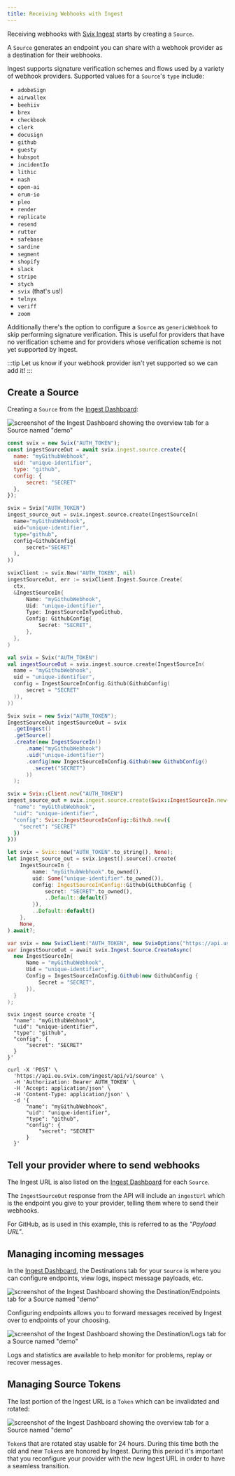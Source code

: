 ```yaml
---
title: Receiving Webhooks with Ingest
---
```



Receiving webhooks with [Svix Ingest] starts by creating a `Source`.

A `Source` generates an endpoint you can share with a webhook provider as a
destination for their webhooks.

Ingest supports signature verification schemes and flows used by a variety of
webhook providers. Supported values for a `Source`'s `type` include:

- `adobeSign`
- `airwallex`
- `beehiiv`
- `brex`
- `checkbook`
- `clerk`
- `docusign`
- `github`
- `guesty`
- `hubspot`
- `incidentIo`
- `lithic`
- `nash`
- `open-ai`
- `orum-io`
- `pleo`
- `render`
- `replicate`
- `resend`
- `rutter`
- `safebase`
- `sardine`
- `segment`
- `shopify`
- `slack`
- `stripe`
- `stych`
- `svix` (that's us!)
- `telnyx`
- `veriff`
- `zoom`

Additionally there's the option to configure a `Source` as `genericWebhook` to
skip performing signature verification. This is useful for providers that have
no verification scheme and for providers whose verification scheme is not yet
supported by Ingest.

:::tip
Let us know if your webhook provider isn't yet supported so we can add it!
:::


## Create a Source

Creating a `Source` from the [Ingest Dashboard]:

![screenshot of the Ingest Dashboard showing the overview tab for a Source named "demo"](../../static/img/ingest/source-edit.png)

<CodeTabs>
  <TabItem value="js">
  
  ```javascript
  const svix = new Svix("AUTH_TOKEN");
  const ingestSourceOut = await svix.ingest.source.create({
    name: "myGithubWebhook",
    uid: "unique-identifier",
    type: "github",
    config: {
        secret: "SECRET"
    },
  });
  ```

  </TabItem>
  <TabItem value="py">
  
  ```python
  svix = Svix("AUTH_TOKEN")
  ingest_source_out = svix.ingest.source.create(IngestSourceIn(
    name="myGithubWebhook",
    uid="unique-identifier",
    type="github",
    config=GithubConfig(
        secret="SECRET"
    ),
  ))
  ```

  </TabItem>
  <TabItem value="go">
  
  ```go
  svixClient := svix.New("AUTH_TOKEN", nil)
  ingestSourceOut, err := svixClient.Ingest.Source.Create(
    ctx,
    &IngestSourceIn{
        Name: "myGithubWebhook",
        Uid: "unique-identifier",
        Type: IngestSourceInTypeGithub,
        Config: GithubConfig{
            Secret: "SECRET",
        },
    },
  )
  ```

  </TabItem>
  <TabItem value="kotlin">
  
  ```kotlin
  val svix = Svix("AUTH_TOKEN")
  val ingestSourceOut = svix.ingest.source.create(IngestSourceIn(
    name = "myGithubWebhook",
    uid = "unique-identifier",
    config = IngestSourceInConfig.Github(GithubConfig(
        secret = "SECRET"
    )),
  ))
  ```

  </TabItem>
  <TabItem value="java">
  
  ```java
  Svix svix = new Svix("AUTH_TOKEN");
  IngestSourceOut ingestSourceOut = svix
    .getIngest()
    .getSource()
    .create(new IngestSourceIn()
        .name("myGithubWebhook")
        .uid("unique-identifier")
        .config(new IngestSourceInConfig.Github(new GithubConfig()
          .secret("SECRET")
        ))
    );
  ```

  </TabItem>
  <TabItem value="ruby">
  
  ```ruby
  svix = Svix::Client.new("AUTH_TOKEN")
  ingest_source_out = svix.ingest.source.create(Svix::IngestSourceIn.new({
    "name": "myGithubWebhook",
    "uid": "unique-identifier",
    "config": Svix::IngestSourceInConfig::Github.new({
      "secret": "SECRET"
    })
}))
  ```

  </TabItem>
  <TabItem value="rust">
  
  ```rust
  let svix = Svix::new("AUTH_TOKEN".to_string(), None);
  let ingest_source_out = svix.ingest().source().create(
      IngestSourceIn {
          name: "myGithubWebhook".to_owned(),
          uid: Some("unique-identifier".to_owned()),
          config: IngestSourceInConfig::Github(GithubConfig {
              secret: "SECRET".to_owned(),
              ..Default::default()
          }),
          ..Default::default()
      },
      None,
  ).await?;
  ```

  </TabItem>
  <TabItem value="csharp">
  
  ```csharp
  var svix = new SvixClient("AUTH_TOKEN", new SvixOptions("https://api.us.svix.com"));
  var ingestSourceOut = await svix.Ingest.Source.CreateAsync(
    new IngestSourceIn{
        Name = "myGithubWebhook",
        Uid = "unique-identifier",
        Config = IngestSourceInConfig.Github(new GithubConfig {
            Secret = "SECRET",
        }),
    }
  );
  ```

  </TabItem>
  <TabItem value="cli">
  
  ```shell
  svix ingest source create '{
    "name": "myGithubWebhook",
    "uid": "unique-identifier",
    "type": "github",
    "config": {
        "secret": "SECRET"
    }
  }'
  ```

  </TabItem>
  <TabItem value="curl">
  
  ```shell
  curl -X 'POST' \
    'https://api.eu.svix.com/ingest/api/v1/source' \
    -H 'Authorization: Bearer AUTH_TOKEN' \
    -H 'Accept: application/json' \
    -H 'Content-Type: application/json' \
    -d '{
        "name": "myGithubWebhook",
        "uid": "unique-identifier",
        "type": "github",
        "config": {
            "secret": "SECRET"
        }
    }'
  ```

  </TabItem>
</CodeTabs>

## Tell your provider where to send webhooks

The Ingest URL is also listed on the [Ingest Dashboard] for each `Source`.

The `IngestSourceOut` response from the API will include an `ingestUrl` which is
the endpoint you give to your provider, telling them where to send their
webhooks.

For GitHub, as is used in this example, this is referred to as the
_"Payload URL"_.


## Managing incoming messages

In the [Ingest Dashboard], the Destinations tab for your `Source` is where you
can configure endpoints, view logs, inspect message payloads, etc.

![screenshot of the Ingest Dashboard showing the Destination/Endpoints tab for a Source named "demo"](../../static/img/ingest/destination-endpoints.png)

Configuring endpoints allows you to forward messages received by Ingest over to endpoints of your choosing.

![screenshot of the Ingest Dashboard showing the Destination/Logs tab for a Source named "demo"](../../static/img/ingest/destination-logs.png)

Logs and statistics are available to help monitor for problems, replay or
recover messages.


## Managing Source Tokens

The last portion of the Ingest URL is a `Token` which can be
invalidated and rotated:

![screenshot of the Ingest Dashboard showing the overview tab for a Source named "demo"](../../static/img/ingest/url-token-rotate.png)

`Token`s that are rotated stay usable for 24 hours. During this time both the
old and new `Token`s are honored by Ingest. During this period it's important
that you reconfigure your provider with the new Ingest URL in order to have a
seamless transition.

[Svix Ingest]: https://svix.com/ingest
[Ingest Dashboard]: https://dashboard.svix.com/ingest
